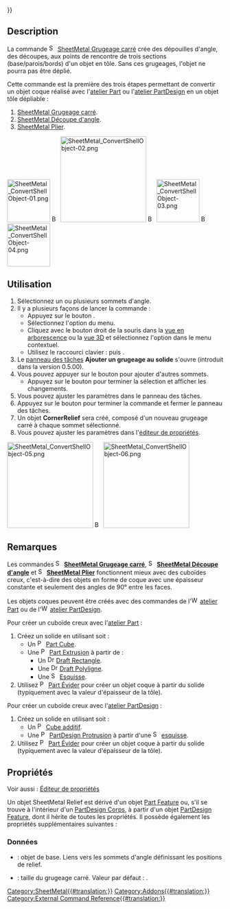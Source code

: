 {{UnfinishedDocu{{#translation:}}}}
<languages/>

{{Docnav/fr
|[[SheetMetal_AddCornerRelief/fr|Grugeage]]
|[[SheetMetal_AddJunction/fr|Découpe d'angle]]
|[[SheetMetal_Workbench/fr|Atelier SheetMetal]]
|IconL=SheetMetal_AddCornerRelief.svg
|IconR=SheetMetal_AddJunction.svg
|IconC=Sheetmetal_workbench_icon.svg
}}

{{GuiCommand/fr
|Name=SheetMetal AddRelief
|Name/fr=SheetMetal Grugeage carré
|MenuLocation=SheetMetal → Créer un grugeage carré
|Workbenches=[[SheetMetal_Workbench/fr|SheetMetal]]
|Shortcut={{KEY|S}} {{KEY|R}}
|SeeAlso=[[SheetMetal_AddJunction/fr|SheetMetal Découpe d'angle]], [[SheetMetal_AddBend/fr|SheetMetal Plier]]
}}

==Description== 

La commande [[Image:SheetMetal_AddRelief.svg|16px]] [[SheetMetal_AddRelief/fr|SheetMetal Grugeage carré]] crée des dépouilles d'angle, des découpes, aux points de rencontre de trois sections (base/parois/bords) d'un objet en tôle. Sans ces grugeages, l'objet ne pourra pas être déplié.

Cette commande est la première des trois étapes permettant de convertir un objet coque réalisé avec l'[[Part_Workbench/fr|atelier Part]] ou l'[[PartDesign_Workbench/fr|atelier PartDesign]] en un objet tôle dépliable :
# [[SheetMetal_AddRelief/fr|SheetMetal Grugeage carré]].
# [[SheetMetal_AddJunction/fr|SheetMetal Découpe d'angle]].
# [[SheetMetal_AddBend/fr|SheetMetal Plier]].

[[Image:SheetMetal_ConvertShellObject-01.png|100px|link=]] [[Image:Button_right.svg|16px|link=]]
[[Image:SheetMetal_ConvertShellObject-02.png|200px|link=SheetMetal_AddRelief]] [[Image:Button_right.svg|16px|link=]]
[[Image:SheetMetal_ConvertShellObject-03.png|100px|link=SheetMetal_AddJunction]] [[Image:Button_right.svg|16px|link=]]
[[Image:SheetMetal_ConvertShellObject-04.png|100px|link=SheetMetal_AddBend]]
{{Caption|Créer un grugeage "découpe" des coins}}

<span id="Usage"></span>
==Utilisation== 

<div class="mw-translate-fuzzy">
# Sélectionnez un ou plusieurs sommets d'angle.
# Il y a plusieurs façons de lancer la commande :
#* Appuyez sur le bouton {{Button|[[Image:SheetMetal_AddRelief.svg|16px]] [[SheetMetal_AddRelief/fr|Créer un grugeage carré]]}}.
#* Sélectionnez l'option {{MenuCommand|SheetMetal → [[Image:SheetMetal_AddRelief.svg|16px]] Créer un grugeage carré}} du menu.
#* Cliquez avec le bouton droit de la souris dans la [[Tree_view/fr|vue en arborescence]] ou la [[3D_view/fr|vue 3D]] et sélectionnez l'option {{MenuCommand|SheetMetal → [[Image:SheetMetal_AddRelief.svg|16px]] Créer un grugeage carré}} dans le menu contextuel.
#* Utilisez le raccourci clavier : {{KEY|S}} puis {{KEY|R}}.
# Le [[Task_panel/fr|panneau des tâches]] '''Ajouter un grugeage au solide''' s'ouvre (introduit dans la version 0.5.00).
# Vous pouvez appuyer sur le bouton {{Button|Sélectionner}} pour ajouter d'autres sommets.
#* Appuyez sur le bouton {{Button|Aperçu}} pour terminer la sélection et afficher les changements.
# Vous pouvez ajuster les paramètres dans le panneau des tâches.
# Appuyez sur le bouton {{Button|OK}} pour terminer la commande et fermer le panneau des tâches.
# Un objet '''CornerRelief''' sera créé, composé d'un nouveau grugeage carré à chaque sommet sélectionné.
# Vous pouvez ajuster les paramètres dans l'[[Property_editor/fr|éditeur de propriétés]].
</div>

[[Image:SheetMetal_ConvertShellObject-05.png|200px|link=]] [[Image:Button_right.svg|16px|link=]]
[[Image:SheetMetal_ConvertShellObject-06.png|200px|link=]]

<span id="Notes"></span>
== Remarques ==

Les commandes [[Image:SheetMetal_AddRelief.svg|16px]] '''[[SheetMetal_AddRelief/fr|SheetMetal Grugeage carré]]''', [[Image:SheetMetal_AddJunction.svg|16px]] '''[[SheetMetal_AddJunction/fr|SheetMetal Découpe d'angle]]''' et [[Image:SheetMetal_AddBend.svg|16px]] '''[[SheetMetal_AddBend/fr|SheetMetal Plier]]''' fonctionnent mieux avec des cuboïdes creux, c'est-à-dire des objets en forme de coque avec une épaisseur constante et seulement des angles de 90° entre les faces.

Les objets coques peuvent être créés avec des commandes de l'[[Image:Workbench_Part.svg|16px]] [[Part_Workbench/fr|atelier Part]]
ou de l'[[Image:Workbench_PartDesign.svg|16px]] [[PartDesign_Workbench/fr|atelier PartDesign]].

Pour créer un cuboïde creux avec l'[[Part_Workbench/fr|atelier Part]] :
# Créez un solide en utilisant soit :
#* Un [[File:Part_Box.svg|16px]] [[Part_Box/fr|Part Cube]].
#* Une [[File:Part_Extrude.svg|16px]] [[Part_Extrude/fr|Part Extrusion]] à partir de : 
#** Un [[File:Draft_Rectangle.svg|16px]] [[Draft_Rectangle/fr|Draft Rectangle]].
#** Une [[File:Draft_Wire.svg|16px]] [[Draft_Wire/fr|Draft Polyligne]].
#** Une [[File:Sketcher_NewSketch.svg|16px]] [[Sketcher_NewSketch/fr|Esquisse]].
# Utilisez [[Image:Part_Thickness.svg|16px]] [[Part_Thickness/fr|Part Évider]] pour créer un objet coque à partir du solide (typiquement avec la valeur d'épaisseur de la tôle).

Pour créer un cuboïde creux avec l'[[PartDesign_Workbench/fr|atelier PartDesign]] :
# Créez un solide en utilisant soit :
#* Un [[File:PartDesign_AdditiveBox.svg|16px]] [[PartDesign_AdditiveBox/fr|Cube additif]].
#* Une [[File:PartDesign_Pad.svg|16px]] [[PartDesign_Pad/fr|PartDesign Protrusion]] à partir d'une [[File:Sketcher_NewSketch.svg|16px]] [[Sketcher NewSketch/fr|esquisse]].
# Utilisez [[Image:Part_Thickness.svg|16px]] [[Part_Thickness/fr|Part Évider]] pour créer un objet coque à partir du solide (typiquement avec la valeur d'épaisseur de la tôle).

<span id="Properties"></span>
==Propriétés==

Voir aussi : [[Property_editor/fr|Éditeur de propriétés]]

Un objet SheetMetal Relief est dérivé d'un objet [[Part_Feature/fr|Part Feature]] ou, s'il se trouve à l'intérieur d'un [[PartDesign_Body/fr|PartDesign Corps]], à partir d'un objet [[PartDesign_Feature/fr|PartDesign Feature]], dont il hérite de toutes les propriétés. Il possède également les propriétés supplémentaires suivantes :

<span id="Data"></span>
===Données=== 

{{Properties_Title|Parameters}}

* {{PropertyData|base Object|LinkSub}} : objet de base. Liens vers les sommets d'angle définissant les positions de relief.
* {{PropertyData|relief|Length}} : taille du grugeage carré. Valeur par défaut : {{value|2,00 mm}}.


{{Docnav/fr
|[[SheetMetal_AddCornerRelief/fr|Grugeage]]
|[[SheetMetal_AddJunction/fr|Découpe d'angle]]
|[[SheetMetal_Workbench/fr|Atelier SheetMetal]]
|IconL=SheetMetal_AddCornerRelief.svg
|IconR=SheetMetal_AddJunction.svg
|IconC=Sheetmetal_workbench_icon.svg
}}

[[Category:SheetMetal{{#translation:}}]]
[[Category:Addons{{#translation:}}]]
[[Category:External Command Reference{{#translation:}}]]